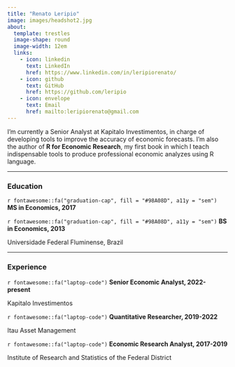 ---
title: "Renato Leripio"
image: images/headshot2.jpg
about: 
  template: trestles
  image-shape: round
  image-width: 12em
  links:
    - icon: linkedin
      text: LinkedIn
      href: https://www.linkedin.com/in/leripiorenato/
    - icon: github
      text: GitHub
      href: https://github.com/leripio
    - icon: envelope
      text: Email
      href: mailto:leripiorenato@gmail.com
---

I’m currently a Senior Analyst at Kapitalo Investimentos, in charge of developing tools to improve the accuracy of economic forecasts. I'm also the author of **R for Economic Research**, my first book in which I teach indispensable tools to produce professional economic analyzes using R language. 

-----------------------------------------------------------------------------------------------------------------------------------

### Education

`r fontawesome::fa("graduation-cap", fill = "#98A08D", a11y = "sem")` **MS in Economics, 2017** </p>
`r fontawesome::fa("graduation-cap", fill = "#98A08D", a11y = "sem")` **BS in Economics, 2013** </p>
<p class="custom-filiation">Universidade Federal Fluminense, Brazil</p>

-----------------------------------------------------------------------------------------------------------------------------------

### Experience

`r fontawesome::fa("laptop-code")` **Senior Economic Analyst, 2022-present**</p> 
<p class="custom-filiation">Kapitalo Investimentos</p>  

`r fontawesome::fa("laptop-code")` **Quantitative Researcher, 2019-2022**</p> 
<p class="custom-filiation">Itau Asset Management</p>

`r fontawesome::fa("laptop-code")` **Economic Research Analyst, 2017-2019**</p>
<p class="custom-filiation">Institute of Research and Statistics of the Federal District</p>


